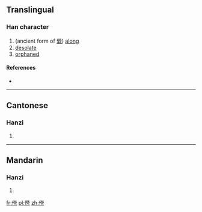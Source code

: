 ==Translingual==

===Han character===
{{Han char|rn=9|rad=人|as=12|sn=14|four=|canj=人火火弓 (OFFN)|ids=⿰[[亻]]⿱⿱⿰[[火]]火[[冖]][[几]]}}

# (ancient form of [[煢]]) [[along]]
# [[desolate]]
# [[orphaned]]

====References====
* {{Han ref|kx=0118.030|hdz=10222.030|uh=348C|ud=13452}}

----

==Cantonese==

===Hanzi===
{{yue-hanzi|jyut=|y=king4}}

# {{defn|lang=yue|sort=人12}}

----

==Mandarin==

===Hanzi===
{{cmn-hanzi|pin=[[qióng]] ([[qiong2]])|wg=ch'iung<sup>2</sup>}}

# {{defn|lang=cmn|sort=人12}}

[[fr:㒌]]
[[pl:㒌]]
[[zh:㒌]]